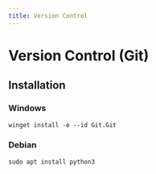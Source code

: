 ```yaml
---
title: Version Control
---
```


# Version Control (Git)

## Installation

### Windows
```
winget install -e --id Git.Git
```

### Debian
```
sudo apt install python3
```